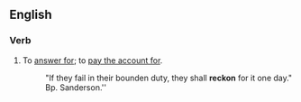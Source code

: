 ==English==

===Verb===
{{en-verb|inf=to [[reckon]] [[for]]|reckons for|reckoning for|reckoned for}}

# To [[answer for]]; to [[pay for|pay the account for]].
#: "If they fail in their bounden duty, they shall '''reckon''' for it one day." Bp. Sanderson.''